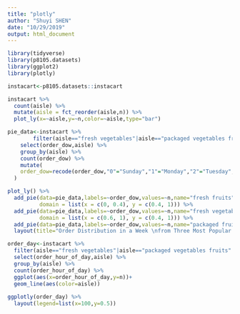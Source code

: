 ```yaml
---
title: "plotly"
author: "Shuyi SHEN"
date: "10/29/2019"
output: html_document
---
```


```r
library(tidyverse)
library(p8105.datasets)
library(ggplot2)
library(plotly)

instacart<-p8105.datasets::instacart

```

```r
instacart %>% 
  count(aisle) %>% 
  mutate(aisle = fct_reorder(aisle,n)) %>% 
  plot_ly(x=~aisle,y=~n,color=~aisle,type="bar")


```


```r
pie_data<-instacart %>% 
        filter(aisle=="fresh vegetables"|aisle=="packaged vegetables fruits"|aisle=="fresh fruits") %>%
    select(order_dow,aisle) %>%
    group_by(aisle) %>% 
    count(order_dow) %>%
    mutate(
    order_dow=recode(order_dow,"0"="Sunday","1"="Monday","2"="Tuesday","3"="Wednesday","4"="Thursday","5"="Friday","6"="Saturday")
  )

plot_ly() %>% 
  add_pie(data=pie_data,labels=~order_dow,values=~n,name="fresh fruits",
          domain = list(x = c(0, 0.4), y = c(0.4, 1))) %>%
  add_pie(data=pie_data,labels=~order_dow,values=~n,name="fresh vegetables",
          domain = list(x = c(0.6, 1), y = c(0.4, 1))) %>% 
  add_pie(data=pie_data,labels=~order_dow,values=~n,name="packaged fruits vegetables",domain = list(x = c(0.25, 0.75), y = c(0, 0.6))) %>% 
  layout(title="Order Distribution in a Week \nfrom Three Most Popular aisles")

```

```r

order_day<-instacart %>%
  filter(aisle=="fresh vegetables"|aisle=="packaged vegetables fruits"|aisle=="fresh fruits") %>%
  select(order_hour_of_day,aisle) %>% 
  group_by(aisle) %>% 
  count(order_hour_of_day) %>% 
  ggplot(aes(x=order_hour_of_day,y=n))+
  geom_line(aes(color=aisle)) 
  
ggplotly(order_day) %>% 
  layout(legend=list(x=100,y=0.5))


  



```



